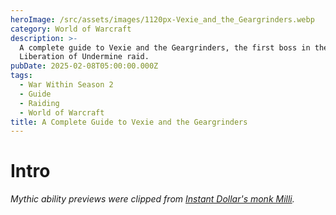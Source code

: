 ```yaml
---
heroImage: /src/assets/images/1120px-Vexie_and_the_Geargrinders.webp
category: World of Warcraft
description: >-
  A complete guide to Vexie and the Geargrinders, the first boss in the
  Liberation of Undermine raid.
pubDate: 2025-02-08T05:00:00.000Z
tags:
  - War Within Season 2
  - Guide
  - Raiding
  - World of Warcraft
title: A Complete Guide to Vexie and the Geargrinders
---
```

# Intro
*Mythic ability previews were clipped from <a href="https://www.youtube.com/watch?v=qjJkEMHqfxs&t=10s">Instant Dollar's monk Milli</a>.*
<script src="https://wow.zamimg.com/widgets/power.js" async />

This fight consists of two phases. In P1, you will fight Vexie in her Geargrinder, where she has a normal threat table and requires two tanks, with multiple adds spawning throughout the phase that must be killed and do not require tanking.  The boss will begin this phase with stacks of **Protective Plating**, and removing this aura will begin P2.

In P2, the boss will no longer require tanking and instead will remain stationary.  All active **Biker** adds will despawn and tanks should focus on controlling the **Pit Mechanics** and doing as much damage to the boss as they can with everyone else.

**The boss takes full damage in P1, but in P2 takes 100% increased damage.**

There will be details on how best to approach this encounter from every role, as well as clips displaying how the most important abilities can be handled.  You can expect to come away from this guide with a full understanding of every aspect of it and the most optimal way to approach it.

# Full List of Boss Abilities for Reference

*All links sourced from Wowhead through their generous API*

**Phase One**

* <a href="https://www.wowhead.com/ptr-2/spell=466615/protective-plating" class="wowhead">Protective Plating</a>
* <a href="https://www.wowhead.com/ptr-2/spell=471403/unrelenting-car-nage" class="wowhead">Unrelenting CAR-nage</a>
* <a href="https://www.wowhead.com/ptr-2/spell=459943/call-bikers" class="wowhead">Call Bikers</a>
* <a href="https://www.wowhead.com/ptr-2/spell=459453/blaze-of-glory" class="wowhead">Blaze of Glory</a>
* <a href="https://www.wowhead.com/ptr-2/spell=460625/burning-shrapnel" class="wowhead">Burning Shrapnel</a>
* <a href="https://www.wowhead.com/ptr-2/spell=459994/hot-wheels" class="wowhead">Hot Wheels</a>
* <a href="https://www.wowhead.com/ptr-2/spell=459666/spew-oil" class="wowhead">Spew Oil</a>
* <a href="https://www.wowhead.com/ptr-2/spell=468207/incendiary-fire" class="wowhead">Incendiary Fire</a>
* <a href="https://www.wowhead.com/ptr-2/spell=1216577/bomb-voyage" class="wowhead">Bomb Voyage!</a>
* <a href="https://www.wowhead.com/ptr-2/spell=459627/tank-buster" class="wowhead">Tank Buster</a>
* <a href="https://www.wowhead.com/ptr-2/spell=468147/exhaust-fumes" class="wowhead">Exhaust Fumes</a>
* <a href="https://www.wowhead.com/ptr-2/spell=468129/oil-slick" class="wowhead">Oil Slick</a>

**Phase Two**

* <a href="https://www.wowhead.com/ptr-2/spell=460603/mechanical-breakdown" class="wowhead">Mechanical Breakdown</a>
* <a href="https://www.wowhead.com/ptr-2/spell=460386/backfire" class="wowhead">Backfire</a>
* <a href="https://www.wowhead.com/ptr-2/spell=460625/burning-shrapnel" class="wowhead">Burning Shrapnel</a>
* <a href="https://www.wowhead.com/ptr-2/spell=460116/tune-up" class="wowhead">Tune Up</a>
* <a href="https://www.wowhead.com/ptr-2/spell=460153/repair" class="wowhead">Repair</a>

# Important Abilities

**Phase One**

* **Call Bikers** - Vexie will summon a wave of several bikers, which will spawn at the edges of the arena.  They will then charge towards a raid member, which is indicated with a Blaze line. Getting hit by this line is not fatal, but...I mean...don't get hit.
* <img src="https://cdn.shawnzhome.com/shawnzhome/videos/LoU/converted-vexie/bikers.webp" />
* **Blaze of Glory** - When a Biker is defeated, a player (literally anyone in the raid can do this) can right-click on their abandoned vehicle, taking control of it. They will then be able to press 1, shooting the bike at the boss. This is done to remove stacks of **Protective Plating**, of which the boss begins this phase with 6 stacks.. Each bike removes only 1 stack. It takes a few seconds for the bike to shoot off, so do not move your aim, and the boss should remain stationary during this time as well.
* <img src="https://cdn.shawnzhome.com/shawnzhome/videos/LoU/converted-vexie/blazeofglory.webp" />
* **Spew Oil** - The boss will mark several players (two as of this writing) with a purple circle. After a few moments, they will then take damage and receive a 12 second DoT. On Heroic and higher, this also leaves a pool that slows and deals damage to anyone inside it, as well as a slip'n'slide effect.  It will also stun any Bikers that charge through it for 5 seconds.
* <img src="https://cdn.shawnzhome.com/shawnzhome/videos/LoU/converted-vexie/spewoil.webp" />
* **Incendiary Fire** - This will pick several players and launch a barrage of fire at them, dealing moderate damage to anyone hit. This also burns away any **Oil Slicks** in the area.
* <img src="https://cdn.shawnzhome.com/shawnzhome/videos/LoU/converted-vexie/incendiaryfire.webp" />
* **Tank Buster** - The only tank mechanic of the fight.  You can swap on each one. It does not do a terrible amount of damage, and knocks you back a decent distance. On Heroic and higher it will also leave an **Oil Slick**.

**Phase Two**

* **Mechanical Breakdown** - The boss stops moving and ceases to melee.  During this time, it takes 100% increased damage and instead constantly shoots out **Burning Shrapnel**, dealing moderate damage to anyone hit. She also pulses moderate AoE throughout this phase.
* <img src="https://cdn.shawnzhome.com/shawnzhome/videos/LoU/converted-vexie/mechanicalbreakdown.webp" />
* **Tune-Up** - This stage lasts a maximum of 45 seconds. Vexie will call in **Mechanics** to repair here, ending the phase faster if they are successful. These **Mechanics** are fully cc'able and kickable, and you should do your best to control and cleave them down at this time.
* <img src="https://cdn.shawnzhome.com/shawnzhome/videos/LoU/converted-vexie/tuneup.webp" />

# Strategy (Normal and Heroic)

* The boss will begin, unsurprisingly, in P1.  She should be tanked against the edge of the arena, and the raid should be loosely stacked nearby.
* Tanks should simply swap on every **Tank Buster**
* **Spew Oils** should walk out of the group. On Heroic, place these in such a way that they form an obstacle for the **Bikers**, causing them to slide over them. If any are placed in an errant location, the raid should adjust so that the charges are baited over the **Oil**.
* Excess/detrimental **Oil Slicks** should be destroyed by players who get the **Incendiary Fire** mechanic. Otherwise, make sure to simply kite the fire out of the group and away from any **Oil** that is needed.
* As of writing, 3 **Bikers** are spawned with each wave. The boss begins with 6 stacks of **Plating**, so it will take 2 waves minimum to remove her plating and begin the damage amp phase. An average group will take roughly 1:45 to remove all plating. CDs shorter than this should be saved, and **Bloodlust** should be used for this first damage amp phase. As this phase does technically last a maximum of 45 seconds, you may also simply choose to phase the boss and hold lust for when 2 minutes come up, and thus be able to send all CDs **except** for 3 minutes on pull.
* During P2, *everyone* should make sure to help control the **Pit Mechanics**. Hard CC and interrupts alike work to prevent them from repairing, and anyone who does efficient cleave should do so in order to ensure the phase lasts as long as possible.

# Mythic Changes

* In Phase One, **Bikers** will now launch 2 **Oil Cannisters** into the air when defeated. Failing to soak these leaves an **Oil Slick** behind.  Soaking these **Cannisters** prevents you from soaking another for 1 minute. Multiple players can soak the same **Cannister**.  <img loading="lazy" src="https://s3.us-east-1.amazonaws.com/cdn.shawnzhome.com/shawnzhome/videos/LoU/converted-vexie/oilcannister.webp"/>
* The **Bikes** can no longer be mounted without first being fueled. You fuel a bike by walking into it while afflicted by **Soaked in Oil**.Each bike requires two **Cannisters**, and thus two players who have soaked.
* During Phase Two, a **Support Rig** now spawns. This provides a 15 yard aura of immunity to crowd control and interrupt effects (silences included). The **Support Rig** itself is susceptible to CC.  <img loading="lazy" src="https://s3.us-east-1.amazonaws.com/cdn.shawnzhome.com/shawnzhome/videos/LoU/converted-vexie/supportrig.webp"/>

# Mythic Strategy

* Nothing much changes overall. The way you handle the encounter is largely the same. The only thing necessary is that you need either hard assign players to fuel the bikes (of which you require a minimum of 12 unless you do some phase prolonging), or yolo soak.  Both are fine, but obviously each has its downsides.
* As mentioned, multiple players can soak the same **Oil Cannisters**. This means that theoretically you only need to soak the very first **Cannisters** of each wave, and then simply let the other **Cannisters** explode and get rid of them with the Fire.
* **Oil** is much more of a concern in general. The **Support Rigs** make the burn phases much shorter, so you may actually need players to regularly clear **Oil** due to the various mechanics.
* As of writing, **Support Rigs** seem to spawn in every 10 seconds during Phase Two. In testing, they were fully CC'able, and so with enough abilities such as **Paralysis** and **Freezing Trap**, you could prevent them from getting close enough to grant their aura to the **Mechanics**.
* If this is the case, you simply need to assign around four players to individually CC each **Support Rig** as they come in.

# Notes on Healing

This encounter is not particularly stressful for healing. The tanks can almost entirely manage their health solo, and there is practically nothing to heal in P1. During P2, the damage profile is light rot across the entire raid.

Damage events during P1 are almost entirely on random players throughout this phase. Several players at a time will be hit by **Bomb Voyage**, which is light by itself, the **Oil Slicks** and on Mythic soaking the **Oil**, and the damage caused by shooting a bike at the boss, which deals light damage to the raid on impact.  All of this is able to be handled by standard healing and does not require cooldowns.

# Notes on Tanking

This is by far the simplest fight in the raid to tank, tied with Cauldron of Carnage.  All you need do is swap on every **Tank Buster** cast. Beyond that, simply tank the boss at the edge of the arena (wherever you prefer) and move it as little as necessary.

# Defensive Usage

While there is very little outgoing damage on this fight, defensives can and still should be used. The best damage events to defensive are any time you see more than two bikes being shot at the boss at the same time, if you get both **Spew Oil** and **Bomb Voyage!**, or during the latter half of a **Mechanical Breakdown**. as healing CDs begin to wind down.

# Movement Cooldowns

There is no great need for movement in this fight, however, abilities like Spatial Paradox are useful in P2 for healers as there are swirlies to dodge at this time, and thus are useful for any healer casting a channeled healing cooldown or something similar.

# Damage Profile best suited for this encounter

This encounter presents no real damage check in any fashion, being a first boss.  However, 2 minute burst classes will excel on this fight, especially any with built in cleave. The best loadout for this fight is 1-2 minute burst with light cleave built in.  Spread cleave, such as that provided by Boomkins, Locks, or Spriests, is useful during P1 if charges are not baited properly, but not sorely needed.

Target swapping is not a true concern, and more of a bait than anything. You should strive to do as much damage as possible to the boss during its weakened state, and not prioritize killing the **Pit Mechanics** over simply controlling and interrupting them.

# Raid plan, Useful Weakauras, and Macros

* NYI-WIP



**Table of Contents**

2. <a href="https://www.shawnzhome.com/post/a-complete-guide-to-the-cauldron-of-carnage/">Cauldron of Carnage</a>
3. <a href="https://www.shawnzhome.com/post/a-complete-guide-to-rik-reverb/">Rik Reverb</a>
4. <a href="https://www.shawnzhome.com/post/a-complete-guide-to-stix-bunkjunker/">Stix Bunkjunker</a>
5. <a href="https://www.shawnzhome.com/post/a-complete-guide-to-sprocketmonger-lockenstock/">Sprocketmonger Lockenstock</a>
6. <a href="https://www.shawnzhome.com/post/a-complete-guide-to-the-one-armed-bandit/">One-Armed Bandit</a>
7. <a href="https://www.shawnzhome.com/post/a-complete-guide-to-mugzee/">Mug'Zee</a>
8. <a href="https://www.shawnzhome.com/post/a-complete-preview-for-the-chrome-king-gallywix/">Chrome King Gallywix</a>
